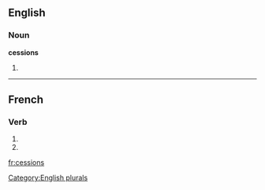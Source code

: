 ==English==

===Noun===
'''cessions'''

# {{plural of|[[cession]]}}

[[Category:English plurals]]

----

==French==

===Verb===
{{fr-verb-form}}

# {{form of|[[first-person|First-person]] [[plural]] [[imperfect indicative]]|[[cesser#French|cesser]]|lang=French}}
# {{form of|[[first-person|First-person]] [[plural]] [[present subjunctive]]|[[cesser#French|cesser]]|lang=French}}

[[fr:cessions]]